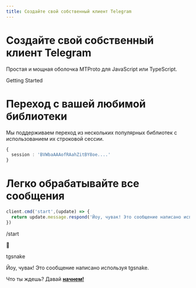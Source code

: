 ```yaml
---
title: Создайте свой собственный клиент Telegram
---
```



# Создайте свой собственный клиент Telegram

Простая и мощная оболочка MTProto для JavaScript или TypeScript.

<div className="block my-5">
  <Link href="/ru/getting-started" className="p-4 bg-green-200 dark:bg-green-700 font-bold rounded-2xl dark:hover:ring-green-500 hover:ring-green-100 hover:ring-4">Getting Started</Link>
</div>
   
# Переход с вашей любимой библиотеки   
Мы поддерживаем переход из нескольких популярных библиотек с использованием их строковой сессии.
```ts
{
  session : 'BVWbaAAAofRAahZitBY8oe....'
}
```  
# Легко обрабатывайте все сообщения
```ts
client.cmd('start',(update) => {
  return update.message.respond('Йоу, чувак! Это сообщение написано используя tgsnake.')
})
```
   
<div className="flex flex-col block my-4 py-2">
  <p className="text-right">
    <span className="bg-gradient-to-br from-green-200 to-green-400 text-blue-400 py-2 px-4 rounded-3xl">/start</span>
  </p>
  <div className="mt-4 flex items-end">
    <div className="rounded-full font-bold bg-gradient-to-tr from-green-300 to-green-400 py-3 px-4 text-black">🐍</div>
    <div className="mx-4 text-black py-2 px-5 rounded-3xl bg-gradient-to-tr from-green-200 to-green-400">
      <p className="font-bold">tgsnake</p>
      <p>Йоу, чувак! Это сообщение написано используя tgsnake.</p>
    </div>
  </div>
</div>
   
Что ты ждешь? Давай [**начнем!**](/getting-started)
